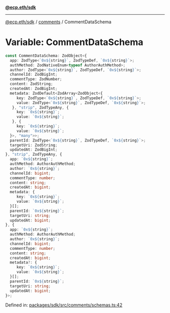 [**@ecp.eth/sdk**](../../index.mdx)

***

[@ecp.eth/sdk](/sdk-reference/index.mdx) / [comments](/sdk-reference/comments/index.mdx) / CommentDataSchema

# Variable: CommentDataSchema

```ts
const CommentDataSchema: ZodObject<{
  app: ZodType<`0x${string}`, ZodTypeDef, `0x${string}`>;
  authMethod: ZodNativeEnum<typeof AuthorAuthMethod>;
  author: ZodType<`0x${string}`, ZodTypeDef, `0x${string}`>;
  channelId: ZodBigInt;
  commentType: ZodNumber;
  content: ZodString;
  createdAt: ZodBigInt;
  metadata: ZodDefault<ZodArray<ZodObject<{
     key: ZodType<`0x${string}`, ZodTypeDef, `0x${string}`>;
     value: ZodType<`0x${string}`, ZodTypeDef, `0x${string}`>;
   }, "strip", ZodTypeAny, {
     key: `0x${string}`;
     value: `0x${string}`;
   }, {
     key: `0x${string}`;
     value: `0x${string}`;
  }>, "many">>;
  parentId: ZodType<`0x${string}`, ZodTypeDef, `0x${string}`>;
  targetUri: ZodString;
  updatedAt: ZodBigInt;
}, "strip", ZodTypeAny, {
  app: `0x${string}`;
  authMethod: AuthorAuthMethod;
  author: `0x${string}`;
  channelId: bigint;
  commentType: number;
  content: string;
  createdAt: bigint;
  metadata: {
     key: `0x${string}`;
     value: `0x${string}`;
  }[];
  parentId: `0x${string}`;
  targetUri: string;
  updatedAt: bigint;
}, {
  app: `0x${string}`;
  authMethod: AuthorAuthMethod;
  author: `0x${string}`;
  channelId: bigint;
  commentType: number;
  content: string;
  createdAt: bigint;
  metadata?: {
     key: `0x${string}`;
     value: `0x${string}`;
  }[];
  parentId: `0x${string}`;
  targetUri: string;
  updatedAt: bigint;
}>;
```

Defined in: [packages/sdk/src/comments/schemas.ts:42](https://github.com/ecp-eth/comments-monorepo/blob/main/packages/sdk/src/comments/schemas.ts#L42)
